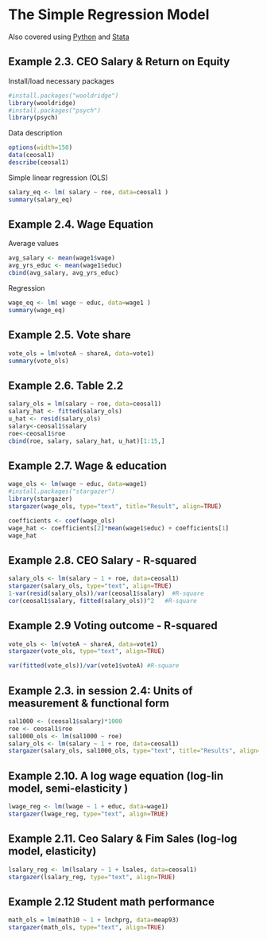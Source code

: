 # The Simple Regression Model

Also covered using [Python](http://solomonegash.com/econometrics/wooldridge_python/iexample2_py.html) and [Stata](http://solomonegash.com/woodridge1/iexample2.html)

## Example 2.3. CEO Salary & Return on Equity
Install/load necessary packages
```{r echo=TRUE, message=FALSE, warning=FALSE}
#install.packages("wooldridge")
library(wooldridge)
#install.packages("psych")
library(psych)
```

Data description
```{r}
options(width=150)
data(ceosal1)
describe(ceosal1)
```
Simple linear regression (OLS)
```{r echo=TRUE}
salary_eq <- lm( salary ~ roe, data=ceosal1 )
summary(salary_eq)
```

## Example 2.4. Wage Equation
Average values
```{r}
avg_salary <- mean(wage1$wage) 
avg_yrs_educ <- mean(wage1$educ)
cbind(avg_salary, avg_yrs_educ)
```
Regression
```{r }
wage_eq <- lm( wage ~ educ, data=wage1 )
summary(wage_eq)
```

## Example 2.5. Vote share

```{r}
vote_ols = lm(voteA ~ shareA, data=vote1)
summary(vote_ols)
```

## Example 2.6. Table 2.2

```{r}
salary_ols = lm(salary ~ roe, data=ceosal1)
salary_hat <- fitted(salary_ols)
u_hat <- resid(salary_ols)
salary<-ceosal1$salary
roe<-ceosal1$roe
cbind(roe, salary, salary_hat, u_hat)[1:15,]
```

##  Example 2.7. Wage & education

```{r  echo=TRUE, message=FALSE, warning=FALSE}
wage_ols <- lm(wage ~ educ, data=wage1)
#install.packages("stargazer")
library(stargazer)
stargazer(wage_ols, type="text", title="Result", align=TRUE)
```

```{r}
coefficients <- coef(wage_ols)
wage_hat <- coefficients[2]*mean(wage1$educ) + coefficients[1]
wage_hat
```

##  Example 2.8. CEO Salary - R-squared

```{r}
salary_ols <- lm(salary ~ 1 + roe, data=ceosal1)
stargazer(salary_ols, type="text", align=TRUE)
1-var(resid(salary_ols))/var(ceosal1$salary)  #R-square 
cor(ceosal1$salary, fitted(salary_ols))^2   #R-square
```

## Example 2.9 Voting outcome - R-squared

```{r}
vote_ols <- lm(voteA ~ shareA, data=vote1)
stargazer(vote_ols, type="text", align=TRUE)

var(fitted(vote_ols))/var(vote1$voteA) #R-square
```

## Example 2.3. in session 2.4: Units of measurement & functional form

```{r}
sal1000 <- (ceosal1$salary)*1000
roe <- ceosal1$roe
sal1000_ols <- lm(sal1000 ~ roe)
salary_ols <- lm(salary ~ 1 + roe, data=ceosal1)
stargazer(salary_ols, sal1000_ols, type="text", title="Results", align=TRUE)

```

## Example 2.10. A log wage equation (log-lin model, semi-elasticity )
                    
```{r}
lwage_reg <- lm(lwage ~ 1 + educ, data=wage1)
stargazer(lwage_reg, type="text", align=TRUE) 
```
## Example 2.11. Ceo Salary & Fim Sales (log-log model, elasticity)
                    
```{r}
lsalary_reg <- lm(lsalary ~ 1 + lsales, data=ceosal1)
stargazer(lsalary_reg, type="text", align=TRUE) 
```
## Example 2.12 Student math performance
                     
```{r}
math_ols = lm(math10 ~ 1 + lnchprg, data=meap93)
stargazer(math_ols, type="text", align=TRUE)
```

